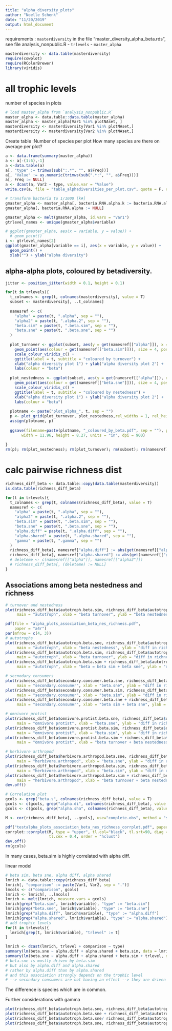 ```yaml
---
title: "alpha_diversity_plots"
author: "Noelle Schenk"
date: "11/20/2019"
output: html_document
---
```

requirements : `masterdiversity` in the file "master_diversity_alpha_beta.rds", see file analysis_nonpublic.R
- `trlevels`
- `master_alpha`

```r
masterdiversity <- data.table(masterdiversity)
require(cowplot)
require(RColorBrewer)
library(viridis)
```

# all trophic levels

number of species in plots
```r
# load master_alpha from `analysis_nonpublic.R`
master_alpha <- data.table::data.table(master_alpha)
master_alpha <- master_alpha[Var1 %in% plotNAset, ]
masterdiversity <- masterdiversity[Var1 %in% plotNAset,]
masterdiversity <- masterdiversity[Var2 %in% plotNAset,]
```
Create table :Number of species per plot
How many species are there on average per plot?
```r
a <- data.frame(summary(master_alpha))
a <- a[-(1:6),-1]
a <-data.table(a)
a[, "type" := trimws(sub(":.*", "", a$Freq))]
a[, "Value" := as.numeric(trimws(sub(".*:", "", a$Freq)))]
a[, Freq := NULL]
a <- dcast(a, Var2 ~ type, value.var = "Value")
write.csv(a, file = "table_alphadiversities_per_plot.csv", quote = F, row.names = F)
```

```r
# transform bacteria to 1/1000 [k#]
gmaster_alpha <- master_alpha[, bacteria.RNA.alpha.k := bacteria.RNA.alpha / 1000]
gmaster_alpha[, bacteria.RNA.alpha := NULL]

gmaster_alpha <- melt(gmaster_alpha, id.vars = "Var1")
gtrlevel_names <- unique(gmaster_alpha$variable)

# ggplot(gmaster_alpha, aes(x = variable, y = value)) +
  # geom_point()
i <- gtrlevel_names[2]
ggplot(gmaster_alpha[variable == i], aes(x = variable, y = value)) +
  geom_point() +
  xlab("") + ylab("alpha diversity")
```



## alpha-alpha plots, coloured by betadiversity.
```r
jitter <- position_jitter(width = 0.1, height = 0.1)

for(t in trlevels){
  t_colnames <- grep(t, colnames(masterdiversity), value = T)
  subset <- masterdiversity[, ..t_colnames]
  
  namesref <- c(
    "alpha" = paste(t, ".alpha", sep = ""),
    "alpha2" = paste(t, ".alpha.2", sep = ""),
    "beta.sim" = paste(t, ".beta.sim", sep = ""),
    "beta.sne" = paste(t, ".beta.sne", sep = "")
  )
  
  plot_turnover <- ggplot(subset, aes(y = get(namesref[["alpha"]]), x = get(namesref[["alpha2"]]))) +
    geom_point(aes(colour = get(namesref[["beta.sim"]])), size = 4, position = jitter) +
    scale_colour_viridis_c() +
    ggtitle(label = t, subtitle = "coloured by turnover") + 
    xlab("alpha diversity plot 1") + ylab("alpha diversity plot 2") +
    labs(colour = "beta")
  
  plot_nestedness <- ggplot(subset, aes(y = get(namesref[["alpha"]]), x = get(namesref[["alpha2"]]))) +
    geom_point(aes(colour = get(namesref[["beta.sne"]])), size = 4, position = jitter) +
    scale_colour_viridis_c() +
    ggtitle(label = t, subtitle = "coloured by nestedness") + 
    xlab("alpha diversity plot 1") + ylab("alpha diversity plot 2") +
    labs(colour = "beta")
  
  plotname <- paste("plot_alpha_", t, sep = "")
  p <- plot_grid(plot_turnover, plot_nestedness,rel_widths = 1, rel_heights = 1, labels = c("to", "nes"), align = "h")
  assign(plotname, p)
  
  ggsave(filename=paste(plotname, "_coloured_by_beta.pdf", sep = ""), plot = p, device=cairo_pdf,
       width = 11.96, height = 8.27, units = "in", dpi = 900)
  
}
rm(p); rm(plot_nestedness); rm(plot_turnover); rm(subset); rm(namesref); rm(t); rm(t_colnames); rm(plotname)
```


# calc pairwise richness dist

```r
richness_diff_beta <- data.table::copy(data.table(masterdiversity))
is.data.table(richness_diff_beta)

for(t in trlevels){
  t_colnames <- grep(t, colnames(richness_diff_beta), value = T)
  namesref <- c(
    "alpha" = paste(t, ".alpha", sep = ""),
    "alpha2" = paste(t, ".alpha.2", sep = ""),
    "beta.sim" = paste(t, ".beta.sim", sep = ""),
    "beta.sne" = paste(t, ".beta.sne", sep = ""),
    "alpha.diff" = paste(t, ".alpha.diff", sep = ""),
    "alpha.shared" = paste(t, ".alpha.shared", sep = ""),
    "gamma" = paste(t, ".gamma", sep = "")
  )
  richness_diff_beta[, namesref["alpha.diff"] := abs(get(namesref[["alpha"]]) - get(namesref[["alpha2"]]))]
  richness_diff_beta[, namesref["alpha.shared"] := abs(get(namesref[["gamma"]]) - get(namesref[["alpha.diff"]]))]
  # deleteme <- c(namesref[["alpha"]], namesref[["alpha2"]])
  # richness_diff_beta[, (deleteme) := NULL]
}
```

## Associations among beta nestedness and richness

```r
# turnover and nestedness
plot(richness_diff_beta$autotroph.beta.sim, richness_diff_beta$autotroph.beta.sne,
     main = "autotroph", xlab = "beta turnover", ylab = "beta nestedness")

pdf(file = "alpha_plots_association_beta_nes_richness.pdf",
    paper = "a4r")
par(mfrow = c(4, 3))
# autotrophs
plot(richness_diff_beta$autotroph.beta.sne, richness_diff_beta$autotroph.alpha.diff,
     main = "autotroph", xlab = "beta nestedness", ylab = "diff in richness")
plot(richness_diff_beta$autotroph.beta.sim, richness_diff_beta$autotroph.alpha.diff, 
     main = "autotroph", xlab = "beta turnover", ylab = "diff in richness")
plot(richness_diff_beta$autotroph.beta.sim + richness_diff_beta$autotroph.beta.sne, richness_diff_beta$autotroph.alpha.diff, 
     main = "autotroph", xlab = "beta = beta sim + beta sne", ylab = "diff in richness")

# secnodary consumers
plot(richness_diff_beta$secondary.consumer.beta.sne, richness_diff_beta$secondary.consumer.alpha.diff,
     main = "secondary.consumer", xlab = "beta.sne", ylab = "diff in richness")
plot(richness_diff_beta$secondary.consumer.beta.sim, richness_diff_beta$secondary.consumer.alpha.diff,
     main = "secondary.consumer", xlab = "beta.sim", ylab = "diff in richness")
plot(richness_diff_beta$secondary.consumer.beta.sne + richness_diff_beta$secondary.consumer.beta.sim, richness_diff_beta$secondary.consumer.alpha.diff,
     main = "secondary.consumer", xlab = "beta sim + beta sne", ylab = "diff in richness")

# omnivore protist
plot(richness_diff_beta$omnivore.protist.beta.sne, richness_diff_beta$omnivore.protist.alpha.diff,
     main = "omnivore protist", xlab = "beta.sne", ylab = "diff in richness")
plot(richness_diff_beta$omnivore.protist.beta.sim, richness_diff_beta$omnivore.protist.alpha.diff,
     main = "omnivore protist", xlab = "beta.sim", ylab = "diff in richness")
plot(richness_diff_beta$omnivore.protist.beta.sim + richness_diff_beta$omnivore.protist.beta.sne, richness_diff_beta$omnivore.protist.alpha.diff,
     main = "omnivore protist", xlab = "beta turnover + beta nestedness", ylab = "diff in richness")

# herbivore arthropod
plot(richness_diff_beta$herbivore.arthropod.beta.sne, richness_diff_beta$herbivore.arthropod.alpha.diff,
     main = "herbivore.arthropod", xlab = "beta.sne", ylab = "diff in richness")
plot(richness_diff_beta$herbivore.arthropod.beta.sim, richness_diff_beta$herbivore.arthropod.alpha.diff,
     main = "herbivore.arthropod", xlab = "beta.sim", ylab = "diff in richness")
plot(richness_diff_beta$herbivore.arthropod.beta.sim + richness_diff_beta$herbivore.arthropod.beta.sne, richness_diff_beta$herbivore.arthropod.alpha.diff,
     main = "herbivore.arthropod", xlab = "beta turnover + beta nestedness", ylab = "diff in richness")
dev.off()
```
```r
# Correlation plot
gcols <- grep("beta.s", colnames(richness_diff_beta), value = T)
gcols <- c(gcols, grep("alpha.di", colnames(richness_diff_beta), value = T))
gcols <- c(gcols, grep("alpha.sha", colnames(richness_diff_beta), value = T))

M <- cor(richness_diff_beta[, ..gcols], use="complete.obs", method = "spearman")

pdf("testalpha_plots_association_beta_nes_richness_corrplot.pdf", paper = "a4r")
corrplot::corrplot(M, type = "upper", tl.col="black", tl.srt=90, diag = F,
                   tl.cex = 0.4, order = "hclust")
dev.off()
rm(gcols)
```
In many cases, beta.sim is highly correlated with alpha diff.

linear model
```r
# beta sim, beta sne, alpha diff, alpha shared
lmrich <- data.table::copy(richness_diff_beta)
lmrich[, "comparison" := paste(Var1, Var2, sep = ".")]
lmcols <- c("comparison", gcols)
lmrich <- lmrich[, ..lmcols]
lmrich <- melt(lmrich, measure.vars = gcols)
lmrich[grep("beta.sim", lmrich$variable), "type" := "beta.sim"]
lmrich[grep("beta.sne", lmrich$variable), "type" := "beta.sne"]
lmrich[grep("alpha.diff", lmrich$variable), "type" := "alpha.diff"]
lmrich[grep("alpha.shared", lmrich$variable), "type" := "alpha.shared"]
# add trophic levels
for(t in trlevels){
  lmrich[grep(t, lmrich$variable), "trlevel" := t]
}

lmrich <- dcast(lmrich, trlevel + comparison ~ type)
summary(lm(beta.sne ~ alpha.diff + alpha.shared + beta.sim, data = lmrich))
summary(lm(beta.sne ~ alpha.diff + alpha.shared + beta.sim + trlevel, data = lmrich))
# beta.sne is mostly driven by beta.sim
# but also by alpha.diff and alpha.shared
# rather by alpha.diff than by alpha.shared
# and this association strongly depends on the trophic level
# --> secondary consumers are not having an effect --> they are driven by something else!
```
The difference is species which are in common.

Further considerations with gamma
```r
plot(richness_diff_beta$autotroph.beta.sne, richness_diff_beta$autotroph.alpha.diff / richness_diff_beta$autotroph.gamma, main = "nestedness weighted by gamma") # because alpha.diff includes both nestedness and turnover. Take gamma away from alpha diff --> more correlation?
plot(richness_diff_beta$autotroph.beta.sne + richness_diff_beta$autotroph.beta.sim, richness_diff_beta$autotroph.alpha.diff / richness_diff_beta$autotroph.gamma, main = "alpha weighted by gamma, full betadiversity") 
plot(richness_diff_beta$autotroph.beta.sne/ richness_diff_beta$autotroph.gamma, richness_diff_beta$autotroph.alpha.diff)
plot(richness_diff_beta$autotroph.beta.sne, richness_diff_beta$autotroph.gamma)
```

